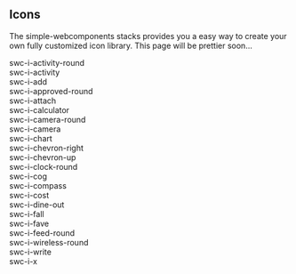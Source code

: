 
<Meta title="Iconography/All icons" />

## Icons
The simple-webcomponents stacks provides you a easy way to create your own fully customized icon library. This page will be prettier soon...
 <div>
                  <swc-i-activity-round size="100"></swc-i-activity-round>
                  <span>swc-i-activity-round</span>
                </div>
               <div>
                  <swc-i-activity size="100"></swc-i-activity>
                  <span>swc-i-activity</span>
                </div>
               <div>
                  <swc-i-add size="100"></swc-i-add>
                  <span>swc-i-add</span>
                </div>
               <div>
                  <swc-i-approved-round size="100"></swc-i-approved-round>
                  <span>swc-i-approved-round</span>
                </div>
               <div>
                  <swc-i-attach size="100"></swc-i-attach>
                  <span>swc-i-attach</span>
                </div>
               <div>
                  <swc-i-calculator size="100"></swc-i-calculator>
                  <span>swc-i-calculator</span>
                </div>
               <div>
                  <swc-i-camera-round size="100"></swc-i-camera-round>
                  <span>swc-i-camera-round</span>
                </div>
               <div>
                  <swc-i-camera size="100"></swc-i-camera>
                  <span>swc-i-camera</span>
                </div>
               <div>
                  <swc-i-chart size="100"></swc-i-chart>
                  <span>swc-i-chart</span>
                </div>
               <div>
                  <swc-i-chevron-right size="100"></swc-i-chevron-right>
                  <span>swc-i-chevron-right</span>
                </div>
               <div>
                  <swc-i-chevron-up size="100"></swc-i-chevron-up>
                  <span>swc-i-chevron-up</span>
                </div>
               <div>
                  <swc-i-clock-round size="100"></swc-i-clock-round>
                  <span>swc-i-clock-round</span>
                </div>
               <div>
                  <swc-i-cog size="100"></swc-i-cog>
                  <span>swc-i-cog</span>
                </div>
               <div>
                  <swc-i-compass size="100"></swc-i-compass>
                  <span>swc-i-compass</span>
                </div>
               <div>
                  <swc-i-cost size="100"></swc-i-cost>
                  <span>swc-i-cost</span>
                </div>
               <div>
                  <swc-i-dine-out size="100"></swc-i-dine-out>
                  <span>swc-i-dine-out</span>
                </div>
               <div>
                  <swc-i-fall size="100"></swc-i-fall>
                  <span>swc-i-fall</span>
                </div>
               <div>
                  <swc-i-fave size="100"></swc-i-fave>
                  <span>swc-i-fave</span>
                </div>
               <div>
                  <swc-i-feed-round size="100"></swc-i-feed-round>
                  <span>swc-i-feed-round</span>
                </div>
               <div>
                  <swc-i-wireless-round size="100"></swc-i-wireless-round>
                  <span>swc-i-wireless-round</span>
                </div>
               <div>
                  <swc-i-write size="100"></swc-i-write>
                  <span>swc-i-write</span>
                </div>
               <div>
                  <swc-i-x size="100"></swc-i-x>
                  <span>swc-i-x</span>
                </div>
              